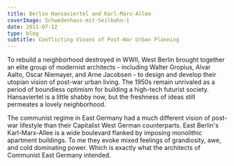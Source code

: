 ---
title: Berlin Hansaviertel and Karl-Marx-Allee
coverImage: Schwedenhaus-mit-Seilbahn-1
date: 2011-07-12
type: blog
subtitle: Conflicting Visons of Post-War Urban Planning
---

To rebuild a neighborhood destroyed in WWII, West Berlin brought together an elite group of modernist architects - including Walter Gropius, Alvar Aalto, Oscar Niemayer, and Arne Jacobsen - to design and develop their utopian vision of post-war urban living. The 1950s remain unrivaled as a period of boundless optimism for building a high-tech futurist society. Hansaviertel is a little shabby now, but the freshness of ideas still permeates a lovely neighborhood.

<BerlinHansaviertel2011SlideShow />

The communist regime in East Germany had a much different vision of post-war lifestyle than their Capitalist West German counterparts. East Berlin's Karl-Marx-Allee is a wide boulevard flanked by imposing monolithic apartment buildings. To me they evoke mixed feelings of grandiosity, awe, and cold dominating power. Which is exactly what the architects of Communist East Germany intended.

<BerlinKarlMarxAlee2011SlideShow />
